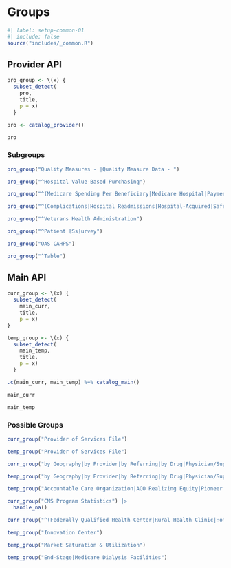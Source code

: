 # Groups {#sec-keygroups}

```r
#| label: setup-common-01
#| include: false
source("includes/_common.R")
```

## Provider API

```r
pro_group <- \(x) {
  subset_detect(
    pro, 
    title, 
    p = x)
  }

pro <- catalog_provider()

pro
```

### Subgroups

```r
pro_group("Quality Measures - |Quality Measure Data - ")

pro_group("^Hospital Value-Based Purchasing")

pro_group("^(Medicare Spending Per Beneficiary|Medicare Hospital|Payment)")

pro_group("^(Complications|Hospital Readmissions|Hospital-Acquired|Safety and Healthcare|Unplanned|Timely|Healthcare Associated)")

pro_group("^Veterans Health Administration")

pro_group("^Patient [Ss]urvey")

pro_group("OAS CAHPS")

pro_group("^Table")
```


## Main API

```r
curr_group <- \(x) {
  subset_detect(
    main_curr, 
    title, 
    p = x)
}

temp_group <- \(x) {
  subset_detect(
    main_temp, 
    title, 
    p = x)
  }

.c(main_curr, main_temp) %=% catalog_main()

main_curr

main_temp
```

### Possible Groups

```r
curr_group("Provider of Services File")

temp_group("Provider of Services File")

curr_group("by Geography|by Provider|by Referring|by Drug|Physician/Supplier Procedure Summary|Hospital Provider Cost Report")

temp_group("by Geography|by Provider|by Referring|by Drug|Physician/Supplier Procedure Summary|Hospital Provider Cost Report")

temp_group("Accountable Care Organization|ACO Realizing Equity|Pioneer ACO Model")

curr_group("CMS Program Statistics") |> 
  handle_na()

curr_group("^(Federally Qualified Health Center|Rural Health Clinic|Home Health Agency|Hospice|Skilled Nursing Facility|Long-Term Care Facility|Hospital|Home Infusion)")

temp_group("Innovation Center")

temp_group("Market Saturation & Utilization")

temp_group("End-Stage|Medicare Dialysis Facilities")
```

